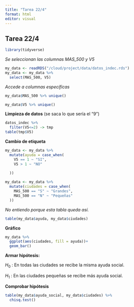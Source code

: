 ```yaml
---
title: "Tarea 22/4"
format: html
editor: visual
---
```


## Tarea 22/4

```r
library(tidyverse)
```

*Se seleccionan las columnas MAS_500 y V5*

```r
my_data <- readRDS("/cloud/project/data/datos_indec.rds")
my_data <- my_data %>%  
  select(MAS_500, V5)
```

*Accede a columnas específicas*

```r
my_data$MAS_500 %>% unique()
```

```r
my_data$V5 %>% unique()

```

**Limpieza de datos** (se saca lo que sería el "9")

```r
datos_indec %>%
  filter(V5<=2) -> tmp
table(tmp$V5)
```

**Cambio de etiqueta**

```r
my_data <- my_data %>%  
  mutate(ayuda = case_when(
    V5 == 1 ~ "SI",
    V5 > 1 ~ "NO"
    
  ))
```

```r
my_data <- my_data %>% 
  mutate(ciudades = case_when(
    MAS_500 == "S" ~ "Grandes",
    MAS_500 == "N" ~ "Pequeñas"
  ))
```

*No entiendo porque esta tabla queda así.*

```r
table(my_data$ayuda, my_data$ciudades)
```

**Gráfico**

```r
my_data %>%  
  ggplot(aes(ciudades, fill = ayuda))+
  geom_bar()
```

**Armar hipótesis:**

$H_0$ : En todas las ciudades se recibe la misma ayuda social.

$H_1$ : En las ciudades pequeñas se recibe más ayuda social.

**Comprobar hipótesis**

```r
table(my_data$ayuda_social, my_data$ciudades) %>% 
  chisq.test()
```
